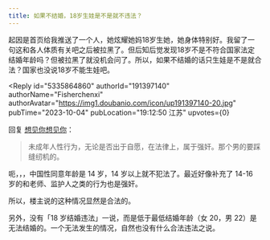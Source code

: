 ```yaml
---
title: 如果不结婚，18岁生娃是不是就不违法？
---
```



<Forum groupName="当代家庭关系冷眼观察" groupUrl="https://www.douban.com/group/678964/" archivedAt="2025-05-16T14:23:29.925Z">
  <Post
    id="295798188"
    title="如果不结婚，18岁生娃是不是就不违法？"
    url="https://www.douban.com/group/topic/295798188/?_spm_id=NDgxMzMwNTg"
    pubTime="2023-10-07"
    highlightUserId="191397140"
  >
起因是首页给我推送了一个人，她炫耀她妈18岁生她，她身体特别好。我留了一句这和各人体质有关吧之后被拉黑了。但后知后觉发现18岁不是不符合国家法定结婚年龄吗？但被拉黑了就没机会问了。所以，如果不结婚的话只生娃是不是就合法？国家也没说18岁不能生娃吧。

<Reply
  id="5335864860"
  authorId="191397140"
  authorName="Fisherchenxi"
  authorAvatar="https://img1.doubanio.com/icon/up191397140-20.jpg"
  pubTime="2023-10-04"
  pubLocation="19:12:50 江苏"
  upvotes={0}
>
回复 [想见你想见你](https://www.douban.com/people/219764101/)：
> 未成年人性行为，无论是否出于自愿，在法律上，属于强奸。那个男的要踩缝纫机的。

呃，，，中国性同意年龄是 14 岁，14 岁以上就不犯法了。最近好像补充了
14-16 岁的和老师、监护人之类的行为也是强奸。

所以，楼主说的这种情况显然是合法的。

另外，没有「18 岁结婚违法」一说，而是低于最低结婚年龄（女 20，男
22）是无法结婚的。一个无法发生的情况，自然也没有什么合法违法之说。
</Reply>
  </Post>
</Forum>
